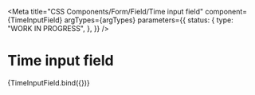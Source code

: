 
<Meta
  title="CSS Components/Form/Field/Time input field"
  component={TimeInputField}
  argTypes={argTypes}
  parameters={{
    status: {
      type: "WORK IN PROGRESS",
    },
  }}
/>

# Time input field

<Canvas>
  <Story name="Time input field" args={defaultArgs}>
    {TimeInputField.bind({})}
  </Story>
</Canvas>

<ArgsTable story="Time input field" />

